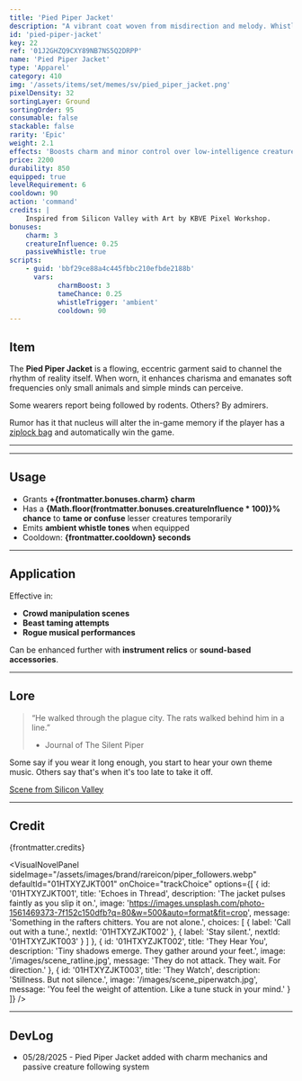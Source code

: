 ```yaml
---
title: 'Pied Piper Jacket'
description: "A vibrant coat woven from misdirection and melody. Whistles faintly when no one’s speaking. Creatures tend to follow."
id: 'pied-piper-jacket'
key: 22
ref: '01J2GHZQ9CXY89NB7NS5Q2DRPP'
name: 'Pied Piper Jacket'
type: 'Apparel'
category: 410
img: '/assets/items/set/memes/sv/pied_piper_jacket.png'
pixelDensity: 32
sortingLayer: Ground
sortingOrder: 95
consumable: false
stackable: false
rarity: 'Epic'
weight: 2.1
effects: 'Boosts charm and minor control over low-intelligence creatures.'
price: 2200
durability: 850
equipped: true
levelRequirement: 6
cooldown: 90
action: 'command'
credits: |
    Inspired from Silicon Valley with Art by KBVE Pixel Workshop.
bonuses:
    charm: 3
    creatureInfluence: 0.25
    passiveWhistle: true
scripts:
    - guid: 'bbf29ce88a4c445fbbc210efbde2188b'
      vars:
            charmBoost: 3
            tameChance: 0.25
            whistleTrigger: 'ambient'
            cooldown: 90
---
```



## Item

The **Pied Piper Jacket** is a flowing, eccentric garment said to channel the rhythm of reality itself. 
When worn, it enhances charisma and emanates soft frequencies only small animals and simple minds can perceive.

Some wearers report being followed by rodents. Others? By admirers.

Rumor has it that nucleus will alter the in-game memory if the player has a [ziplock bag](/itemdb/jareds-teddy-bear) and automatically win the game.


---

<ItemDBPanel data={frontmatter} />

---

## Usage

- Grants **+{frontmatter.bonuses.charm} charm**  
- Has a **{Math.floor(frontmatter.bonuses.creatureInfluence * 100)}% chance** to **tame or confuse** lesser creatures temporarily  
- Emits **ambient whistle tones** when equipped  
- Cooldown: **{frontmatter.cooldown} seconds**

---

## Application

Effective in:
- **Crowd manipulation scenes**
- **Beast taming attempts**
- **Rogue musical performances**

Can be enhanced further with **instrument relics** or **sound-based accessories**.

---

## Lore

> “He walked through the plague city. The rats walked behind him in a line.”  
> - Journal of The Silent Piper

Some say if you wear it long enough, you start to hear your own theme music. 
Others say that's when it's too late to take it off.

[Scene from Silicon Valley](https://www.youtube.com/watch?v=upNBYuNh71A)

---

## Credit

{frontmatter.credits}

<VisualNovelPanel
  sideImage="/assets/images/brand/rareicon/piper_followers.webp"
  defaultId="01HTXYZJKT001"
  onChoice="trackChoice"
  options={[
    {
      id: '01HTXYZJKT001',
      title: 'Echoes in Thread',
      description: 'The jacket pulses faintly as you slip it on.',
      image: 'https://images.unsplash.com/photo-1561469373-7f152c150dfb?q=80&w=500&auto=format&fit=crop',
      message: 'Something in the rafters chitters. You are not alone.',
      choices: [
        { label: 'Call out with a tune.', nextId: '01HTXYZJKT002' },
        { label: 'Stay silent.', nextId: '01HTXYZJKT003' }
      ]
    },
    {
      id: '01HTXYZJKT002',
      title: 'They Hear You',
      description: 'Tiny shadows emerge. They gather around your feet.',
      image: '/images/scene_ratline.jpg',
      message: 'They do not attack. They wait. For direction.'
    },
    {
      id: '01HTXYZJKT003',
      title: 'They Watch',
      description: 'Stillness. But not silence.',
      image: '/images/scene_piperwatch.jpg',
      message: 'You feel the weight of attention. Like a tune stuck in your mind.'
    }
  ]}
/>

---

## DevLog

- 05/28/2025 - Pied Piper Jacket added with charm mechanics and passive creature following system
